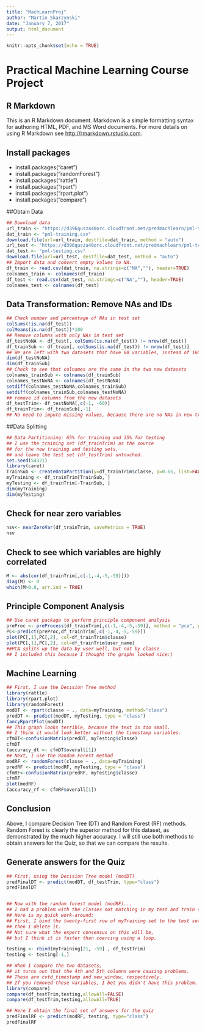 ---
title: "MachLearnProj"
author: "Martin Skarzynski"
date: "January 7, 2017"
output: html_document
---

```{r setup, include=FALSE}
knitr::opts_chunk$set(echo = TRUE)
```
# Practical Machine Learning Course Project

## R Markdown

This is an R Markdown document. Markdown is a simple formatting syntax for authoring HTML, PDF, and MS Word documents. For more details on using R Markdown see <http://rmarkdown.rstudio.com>.

## Install packages
* install.packages("caret")
* install.packages("randomForest")
* install.packages("rattle")
* install.packages("rpart")
* install.packages("rpart.plot")
* install.packages("compare")

##Obtain Data
```{r, message=FALSE, warning=FALSE}
## Download data
url_train <- "https://d396qusza40orc.cloudfront.net/predmachlearn/pml-training.csv"
dat_train <- "pml-training.csv"
download.file(url=url_train, destfile=dat_train, method = "auto")
url_test <- "https://d396qusza40orc.cloudfront.net/predmachlearn/pml-testing.csv"
dat_test <- "pml-testing.csv"
download.file(url=url_test, destfile=dat_test, method = "auto")
## Import data and convert empty values to NA.
df_train <- read.csv(dat_train, na.strings=c("NA",""), header=TRUE)
colnames_train <- colnames(df_train)
df_test <- read.csv(dat_test, na.strings=c("NA",""), header=TRUE)
colnames_test <- colnames(df_test)
```

## Data Transformation: Remove NAs and IDs
```{r message=FALSE, warning=FALSE}
## Check number and percentage of NAs in test set
colSums(!is.na(df_test))
colMeans(is.na(df_test))*100
## Remove columns with only NAs in test set
df_testNoNA <- df_test[, colSums(is.na(df_test)) != nrow(df_test)]
df_trainSub <- df_train[, colSums(is.na(df_test)) != nrow(df_test)]
## We are left with two datasets that have 60 variables, instead of 160.
dim(df_testNoNA)
dim(df_trainSub)
## Check to see that colnames are the same in the two new datasets
colnames_trainSub <- colnames(df_trainSub)
colnames_testNoNA <- colnames(df_testNoNA)
setdiff(colnames_testNoNA,colnames_trainSub)
setdiff(colnames_trainSub,colnames_testNoNA)
## remove id columns from the new datasets
df_testTrim<- df_testNoNA[,c(-1, -60)]
df_trainTrim<- df_trainSub[,-1]
## No need to impute missing values, because there are no NAs in new training set
```
##Data Splitting
```{r message=FALSE, warning=FALSE}
## Data Partitioning: 65% for training and 35% for testing
## I use the training set (df_trainTrim) as the source
## for the new training and testing sets,
## and leave the test set (df_testTrim) untouched.
set.seed(54321)
library(caret)
TrainSub <- createDataPartition(y=df_trainTrim$classe, p=0.65, list=FALSE)
myTraining <- df_trainTrim[TrainSub, ]
myTesting <- df_trainTrim[-TrainSub, ]
dim(myTraining)
dim(myTesting)
```
## Check for near zero variables
```{r message=FALSE, warning=FALSE}
nsv<- nearZeroVar(df_trainTrim, saveMetrics = TRUE)
nsv
```
## Check to see which variables are highly correlated
```{r message=FALSE, warning=FALSE}
M <- abs(cor(df_trainTrim[,c(-1,-4,-5,-59)]))
diag(M) <- 0
which(M>0.8, arr.ind = TRUE)
```
## Principle Component Analysis
```{r message=FALSE, warning=FALSE}
## Use caret package to perform principle component analysis
preProc <- preProcess(df_trainTrim[,c(-1,-4,-5,-59)], method = "pca", pcaComp = 2)
PC<-predict(preProc,df_trainTrim[,c(-1,-4,-5,-59)])
plot(PC[,1],PC[,2], col=df_trainTrim$classe)
plot(PC[,1],PC[,2], col=df_trainTrim$user_name)
##PCA splits up the data by user well, but not by classe
## I included this because I thought the graphs looked nice:)
```
## Machine Learning
```{r message=FALSE, warning=FALSE}
## First, I use the Decision Tree method
library(rattle)
library(rpart.plot)
library(randomForest)
modDT <- rpart(classe ~ ., data=myTraining, method="class")
predDT <- predict(modDT, myTesting, type = "class")
fancyRpartPlot(modDT)
## This graph looks terrible, because the text is too small.
## I think it would look better without the timestamp variables.
cfmDT<-confusionMatrix(predDT, myTesting$classe)
cfmDT
(accuracy_dt <- cfmDT$overall[1])
## Next, I use the Random Forest method
modRF <- randomForest(classe ~ ., data=myTraining)
predRF <- predict(modRF, myTesting, type = "class")
cfmRF<-confusionMatrix(predRF, myTesting$classe)
cfmRF
plot(modRF)
(accuracy_rf <- cfmRF$overall[1])
```
## Conclusion
Above, I compare Decision Tree (DT) and Random Forest (RF) methods.
Random Forest is clearly the superior method for this dataset,
as demonstrated by the much higher accuracy.
I will still use both methods to obtain answers for the Quiz,
so that we can compare the results.

## Generate answers for the Quiz
```{r message=FALSE, warning=FALSE}

## First, using the Decision Tree model (modDT)
predFinalDT <- predict(modDT, df_testTrim, type="class")
predFinalDT 


## Now with the random forest model (modRF)...
## I had a problem with the classes not matching in my test and train sets
## Here is my quick work-around:
## First, I bind the twenty-first row of myTraining set to the test set
## then I delete it.
## Not sure what the expert consensus on this will be,
## but I think it is faster than coercing using a loop.

testing <- rbind(myTraining[21, -59] , df_testTrim)
testing <- testing[-1,]

## When I compare the two datasets, 
## it turns out that the 4th and 5th columns were causing problems.
## These are cvtd_timestamp and new_window, respectively.
## If you removed these variables, I bet you didn't have this problem.
library(compare)
compare(df_testTrim,testing,allowAll=FALSE)
compare(df_testTrim,testing,allowAll=TRUE)

## Here I obtain the final set of answers for the quiz
predFinalRF <- predict(modRF, testing, type="class")
predFinalRF

```

